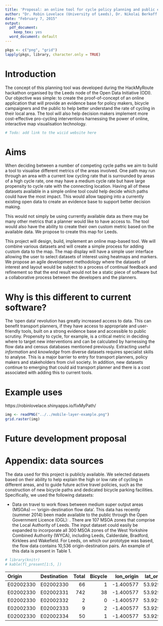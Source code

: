 ```yaml
---
title: 'Proposal: an online tool for cycle policy planning and public engagement'
author: "Dr. Robin Lovelace (University of Leeds), Dr. Nikolai Berkoff (independent web developer), Martin Lucas-Smith (CycleStreets.net)"
date: "February 7, 2015"
output:
  pdf_document:
    keep_tex: yes
  word_document: default
---
```


```r
pkgs <- c("png", "grid")
lapply(pkgs, library, character.only = TRUE)
```


# Introduction

The concept of this planning tool was developed during the HackMyRoute hackathon organised
by the Leeds node of the Open Data Initiative (ODI). Our objective was simple:
to create the proof-of-concept of an online application
that will provide an evidence base for policy makers,
bicycle campaigners and the public to help better understand the rate of cycling
in their local area.  The tool will also help decision makers
implement more cost-effective pro-cycling interventions harnessing the
power of online, interactive map visualisation technology.


```r
# Todo: add link to the wicid website here
```

# Aims

When deciding between a number of competing cycle paths we aim to build
a tool to visualise different metrics of the areas involved.
One path may run through an area with a current low cycling rate that
is surrounded by areas of a high cycle rate, one may have a medium cycle rate
but have large propensity to cycle rate with the connecting location.  Having all
of these datasets available in a simple online tool could help decide which
paths could have the most impact.  This would allow tapping into a currently existing
open data to create an evidence base to support better decision making.

This would not simply be using currently available data as there may be many other
metrics that a planner would like to have access to.  The tool would also have the
ability to create their own custom metric based on the available data.
We propose to create this map for Leeds.

This project will design, build, implement an online map-based tool.  We will
combine various datasets and will create a simple process for adding custom
data to the map.  The map display will have a simple user interface
allowing the user to select datasets of interest using heatmaps and markers.
We propose an agile development methodology where the datasets of interest and layout
would be subject to a process of continual feedback and refinement so that
the end result would not be a static piece of software but a collaborative process
between the developers and the planners.


# Why is this different to current software?

The 'open data' revolution has greatly increased access to data.
This can benefit transport planners, if they have access to appropriate and
user-friendly tools, built on a strong evidence base and accessible to public
scrutiny.
Propensity to cycle, for example, is a critical metric in deciding where
to target new interventions and can be calculated by harnessing the
flow data and census databases mentioned previously.
Extracting useful *information* and *knowledge* from diverse datasets
requires specialist skills to analyse. This is a major barrier to entry for
transport planners, policy makers and stakeholders from civil society.
In addition, new datasets continue to emerging that could aid transport planner
and there is a cost associated with adding this to current tools.

# Example uses

https://robinlovelace.shinyapps.io/fixMyPath/

```r
img <- readPNG("../../mobile-layer-example.png")
grid.raster(img)
```


# Future development proposal

\clearpage

# Appendix: data sources

The data used for this project is publicly available. We selected datasets based
on their ability to help explain the high or low rate of cycling in different
areas, and to guide future active travel policies, such as the construction of
new bicycle paths and dedicated bicycle parking facilities.
Specifically, we used the following datasets:

- Data on travel to work flows between medium super output areas
(MSOAs) --- 'origin-destination flow data'. This data has recently (summer 2014)
been made available to the public through the Open Government Licence (OGL):  .
There are 107 MSOA zones that comprise the Local Authority of Leeds.
The input dataset could easily be expanded to incorporate all 300 MSOA zones
of the West Yorkshire Combined Authority (WYCA), including
Leeds, Calderdale, Bradford, Kirklees and Wakefield.
For Leeds, on which our prototype was based, the flow data contains 10,536
origin-destination pairs. An example of this data is present in Table 1.

```r
# library(knitr)
# kable(fl_present[1:5, ])

```

|Origin    |Destination | Total| Bicycle| lon_origin| lat_origin|  lon_dest|
|:---------|:-----------|-----:|-------:|----------:|----------:|---------:|
|E02002330 |E02002330   |    66|       1|  -1.400577|   53.92915| -1.400577|
|E02002330 |E02002331   |   742|      38|  -1.400577|   53.92915| -1.347653|
|E02002330 |E02002332   |     2|       0|  -1.400577|   53.92915| -1.705267|
|E02002330 |E02002333   |     9|       2|  -1.400577|   53.92915| -1.687695|
|E02002330 |E02002334   |    50|       1|  -1.400577|   53.92915| -1.357652|
